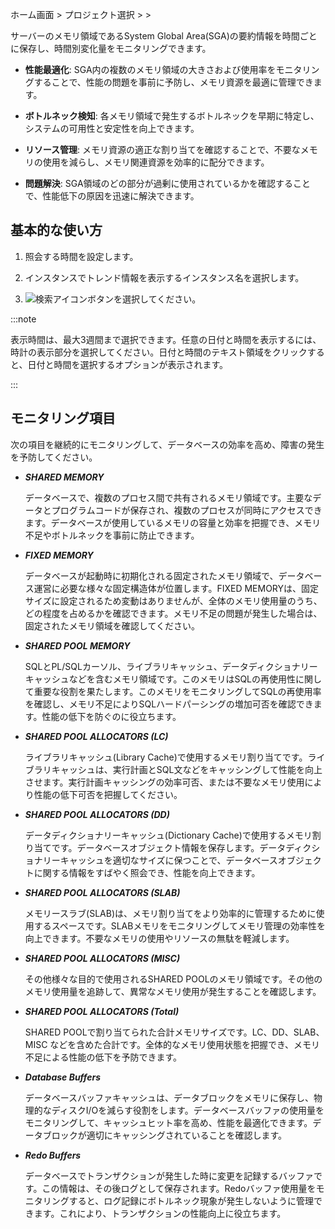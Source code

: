 ホーム画面 &gt; プロジェクト選択 &gt; <Cmdname sid="side_reportStat" className="uitext" /> &gt; <Cmdname sid="side_sga" className="uitext" />

サーバーのメモリ領域であるSystem Global Area(SGA)の要約情報を時間ごとに保存し、時間別変化量をモニタリングできます。 

- **性能最適化**: SGA内の複数のメモリ領域の大きさおよび使用率をモニタリングすることで、性能の問題を事前に予防し、メモリ資源を最適に管理できます。

- **ボトルネック検知**: 各メモリ領域で発生するボトルネックを早期に特定し、システムの可用性と安定性を向上できます。

- **リソース管理**: メモリ資源の適正な割り当てを確認することで、不要なメモリの使用を減らし、メモリ関連資源を効率的に配分できます。

- **問題解決**: SGA領域のどの部分が過剰に使用されているかを確認することで、性能低下の原因を迅速に解決できます。

## 基本的な使い方

<ProdImg img='db-stat-sga-size.png' alt='SGA サイズ' />

1. <Cmdname sid="time" className="uitext" />照会する時間を設定します。

2. インスタンスでトレンド情報を表示するインスタンス名を選択します。

3. ![検索アイコン](/img/ico-btn-search.png)ボタンを選択してください。

:::note

表示時間は、最大3週間まで選択できます。任意の日付と時間を表示するには、時計の表示部分を選択してください。日付と時間のテキスト領域をクリックすると、日付と時間を選択するオプションが表示されます。

:::

<InDoc product="tibero">

## モニタリング項目

次の項目を継続的にモニタリングして、データベースの効率を高め、障害の発生を予防してください。

- **_SHARED MEMORY_**

  データベースで、複数のプロセス間で共有されるメモリ領域です。主要なデータとプログラムコードが保存され、複数のプロセスが同時にアクセスできます。データベースが使用しているメモリの容量と効率を把握でき、メモリ不足やボトルネックを事前に防止できます。

- **_FIXED MEMORY_**

  データベースが起動時に初期化される固定されたメモリ領域で、データベース運営に必要な様々な固定構造体が位置します。FIXED MEMORYは、固定サイズに設定されるため変動はありませんが、全体のメモリ使用量のうち、どの程度を占めるかを確認できます。メモリ不足の問題が発生した場合は、固定されたメモリ領域を確認してください。

- **_SHARED POOL MEMORY_**

  SQLとPL/SQLカーソル、ライブラリキャッシュ、データディクショナリーキャッシュなどを含むメモリ領域です。このメモリはSQLの再使用性に関して重要な役割を果たします。このメモリをモニタリングしてSQLの再使用率を確認し、メモリ不足によりSQLハードパーシングの増加可否を確認できます。性能の低下を防ぐのに役立ちます。

- **_SHARED POOL ALLOCATORS (LC)_**

  ライブラリキャッシュ(Library Cache)で使用するメモリ割り当てです。ライブラリキャッシュは、実行計画とSQL文などをキャッシングして性能を向上させます。実行計画キャッシングの効率可否、または不要なメモリ使用により性能の低下可否を把握してください。

- **_SHARED POOL ALLOCATORS (DD)_**

  データディクショナリーキャッシュ(Dictionary Cache)で使用するメモリ割り当てです。データベースオブジェクト情報を保存します。データディクショナリーキャッシュを適切なサイズに保つことで、データベースオブジェクトに関する情報をすばやく照会でき、性能を向上できます。

- **_SHARED POOL ALLOCATORS (SLAB)_**

  メモリースラブ(SLAB)は、メモリ割り当てをより効率的に管理するために使用するスペースです。SLABメモリをモニタリングしてメモリ管理の効率性を向上できます。不要なメモリの使用やリソースの無駄を軽減します。

- **_SHARED POOL ALLOCATORS (MISC)_**

  その他様々な目的で使用されるSHARED POOLのメモリ領域です。その他のメモリ使用量を追跡して、異常なメモリ使用が発生することを確認します。

- **_SHARED POOL ALLOCATORS (Total)_**

  SHARED POOLで割り当てられた合計メモリサイズです。LC、DD、SLAB、MISC などを含めた合計です。全体的なメモリ使用状態を把握でき、メモリ不足による性能の低下を予防できます。

- **_Database Buffers_**

  データベースバッファキャッシュは、データブロックをメモリに保存し、物理的なディスクI/Oを減らす役割をします。データベースバッファの使用量をモニタリングして、キャッシュヒット率を高め、性能を最適化できます。データブロックが適切にキャッシングされていることを確認します。

- **_Redo Buffers_**

  データベースでトランザクションが発生した時に変更を記録するバッファです。この情報は、その後ログとして保存されます。Redoバッファ使用量をモニタリングすると、ログ記録にボトルネック現象が発生しないように管理できます。これにより、トランザクションの性能向上に役立ちます。

</InDoc>
